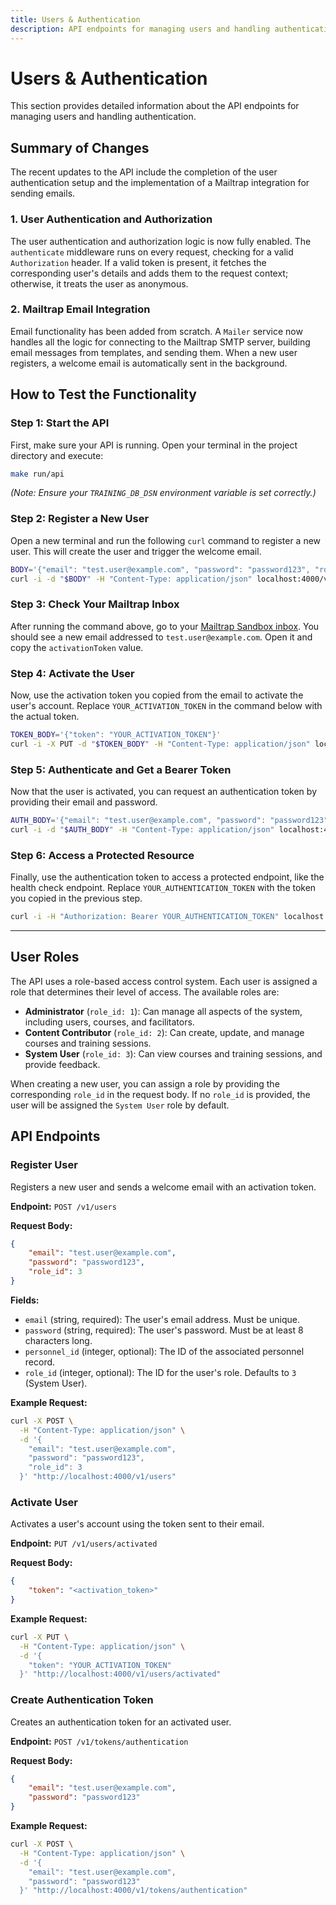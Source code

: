 ```yaml
---
title: Users & Authentication
description: API endpoints for managing users and handling authentication.
---
```


# Users & Authentication

This section provides detailed information about the API endpoints for managing users and handling authentication.

## Summary of Changes

The recent updates to the API include the completion of the user authentication setup and the implementation of a Mailtrap integration for sending emails.

### 1. User Authentication and Authorization

The user authentication and authorization logic is now fully enabled. The `authenticate` middleware runs on every request, checking for a valid `Authorization` header. If a valid token is present, it fetches the corresponding user's details and adds them to the request context; otherwise, it treats the user as anonymous.

### 2. Mailtrap Email Integration

Email functionality has been added from scratch. A `Mailer` service now handles all the logic for connecting to the Mailtrap SMTP server, building email messages from templates, and sending them. When a new user registers, a welcome email is automatically sent in the background.

## How to Test the Functionality

### Step 1: Start the API

First, make sure your API is running. Open your terminal in the project directory and execute:

```bash
make run/api
```

*(Note: Ensure your `TRAINING_DB_DSN` environment variable is set correctly.)*

### Step 2: Register a New User

Open a new terminal and run the following `curl` command to register a new user. This will create the user and trigger the welcome email.

```bash
BODY='{"email": "test.user@example.com", "password": "password123", "role_id": 3}'
curl -i -d "$BODY" -H "Content-Type: application/json" localhost:4000/v1/users
```

### Step 3: Check Your Mailtrap Inbox

After running the command above, go to your [Mailtrap Sandbox inbox](https://mailtrap.io/inboxes). You should see a new email addressed to `test.user@example.com`. Open it and copy the `activationToken` value.

### Step 4: Activate the User

Now, use the activation token you copied from the email to activate the user's account. Replace `YOUR_ACTIVATION_TOKEN` in the command below with the actual token.

```bash
TOKEN_BODY='{"token": "YOUR_ACTIVATION_TOKEN"}'
curl -i -X PUT -d "$TOKEN_BODY" -H "Content-Type: application/json" localhost:4000/v1/users/activated
```

### Step 5: Authenticate and Get a Bearer Token

Now that the user is activated, you can request an authentication token by providing their email and password.

```bash
AUTH_BODY='{"email": "test.user@example.com", "password": "password123"}'
curl -i -d "$AUTH_BODY" -H "Content-Type: application/json" localhost:4000/v1/tokens/authentication
```

### Step 6: Access a Protected Resource

Finally, use the authentication token to access a protected endpoint, like the health check endpoint. Replace `YOUR_AUTHENTICATION_TOKEN` with the token you copied in the previous step.

```bash
curl -i -H "Authorization: Bearer YOUR_AUTHENTICATION_TOKEN" localhost:4000/v1/healthcheck
```

---

## User Roles

The API uses a role-based access control system. Each user is assigned a role that determines their level of access. The available roles are:

*   **Administrator** (`role_id: 1`): Can manage all aspects of the system, including users, courses, and facilitators.
*   **Content Contributor** (`role_id: 2`): Can create, update, and manage courses and training sessions.
*   **System User** (`role_id: 3`): Can view courses and training sessions, and provide feedback.

When creating a new user, you can assign a role by providing the corresponding `role_id` in the request body. If no `role_id` is provided, the user will be assigned the `System User` role by default.

## API Endpoints

### Register User

Registers a new user and sends a welcome email with an activation token.

**Endpoint:** `POST /v1/users`

**Request Body:**

```json
{
    "email": "test.user@example.com",
    "password": "password123",
    "role_id": 3
}
```

**Fields:**
- `email` (string, required): The user's email address. Must be unique.
- `password` (string, required): The user's password. Must be at least 8 characters long.
- `personnel_id` (integer, optional): The ID of the associated personnel record.
- `role_id` (integer, optional): The ID for the user's role. Defaults to `3` (System User).

**Example Request:**

```bash
curl -X POST \
  -H "Content-Type: application/json" \
  -d '{
    "email": "test.user@example.com",
    "password": "password123",
    "role_id": 3
  }' "http://localhost:4000/v1/users"
```

### Activate User

Activates a user's account using the token sent to their email.

**Endpoint:** `PUT /v1/users/activated`

**Request Body:**

```json
{
    "token": "<activation_token>"
}
```

**Example Request:**

```bash
curl -X PUT \
  -H "Content-Type: application/json" \
  -d '{
    "token": "YOUR_ACTIVATION_TOKEN"
  }' "http://localhost:4000/v1/users/activated"
```

### Create Authentication Token

Creates an authentication token for an activated user.

**Endpoint:** `POST /v1/tokens/authentication`

**Request Body:**

```json
{
    "email": "test.user@example.com",
    "password": "password123"
}
```

**Example Request:**

```bash
curl -X POST \
  -H "Content-Type: application/json" \
  -d '{
    "email": "test.user@example.com",
    "password": "password123"
  }' "http://localhost:4000/v1/tokens/authentication"
